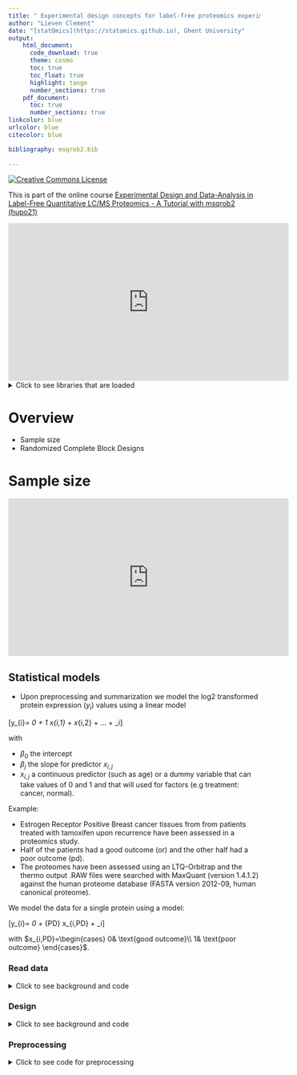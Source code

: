 ```yaml
---
title: " Experimental design concepts for label-free proteomics experiments"
author: "Lieven Clement"
date: "[statOmics](https://statomics.github.io), Ghent University"
output:
    html_document:
      code_download: true
      theme: cosmo
      toc: true
      toc_float: true
      highlight: tango
      number_sections: true
    pdf_document:
      toc: true
      number_sections: true
linkcolor: blue
urlcolor: blue
citecolor: blue

bibliography: msqrob2.bib
      
---
```


<a rel="license" href="https://creativecommons.org/licenses/by-nc-sa/4.0"><img alt="Creative Commons License" style="border-width:0" src="https://i.creativecommons.org/l/by-nc-sa/4.0/88x31.png" /></a>

This is part of the online course [Experimental Design and Data-Analysis in Label-Free Quantitative LC/MS Proteomics - A Tutorial with msqrob2 (hupo21)](https://statomics.github.io/hupo21/)



<iframe width="560" height="315"
src="https://www.youtube.com/embed/1mvHapLmrc4"
frameborder="0"
style="display: block; margin: auto;"
allow="autoplay; encrypted-media" allowfullscreen></iframe>


<details><summary> Click to see libraries that are loaded </summary><p>
```r
library(tidyverse)
library(limma)
library(QFeatures)
library(msqrob2)
library(plotly)
library(gridExtra)
```
</p></details>


# Overview

- Sample size 
- Randomized Complete Block Designs 

# Sample size 

<iframe width="560" height="315"
src="https://www.youtube.com/embed/iIkrfnVxm6Y"
frameborder="0"
style="display: block; margin: auto;"
allow="autoplay; encrypted-media" allowfullscreen></iframe>

## Statistical models 
- Upon preprocessing and summarization we model the log2 transformed protein expression ($y_{i}$) values using a linear model 

\[y_{i}= \beta_0 + \beta_1 x_{i,1} + \beta x_{i,2} + ... + \epsilon_i\]

with 

- $\beta_0$ the intercept
- $\beta_j$ the slope for predictor $x_{i,j}$
- $x_{i,j}$ a continuous predictor (such as age) or a dummy variable that can take values of 0 and 1 and that will used for factors (e.g treatment: cancer, normal). 

Example: 

- Estrogen Receptor Positive Breast cancer tissues from from patients treated with tamoxifen upon recurrence have been assessed in a proteomics study. 
- Half of the patients had a good outcome (or) and the other half had a poor outcome (pd). 
- The proteomes have been assessed using an LTQ-Orbitrap and the thermo output .RAW files were searched with MaxQuant (version 1.4.1.2) against the human proteome database (FASTA version 2012-09, human canonical proteome).

We model the data for a single protein using a model:

\[y_{i}= \beta_0 + \beta_{PD} x_{i,PD} + \epsilon_i\]

with 
$x_{i,PD}=\begin{cases}
0& \text{good outcome}\\
1& \text{poor outcome}
\end{cases}$. 


### Read data 

<details><summary> Click to see background and code </summary><p>
1. We use a peptides.txt file from MS-data quantified with maxquant that 
contains MS1 intensities summarized at the peptide level. 
```r
peptidesFile <- "https://raw.githubusercontent.com/statOmics/pda21/data/quantification/cancer/peptides3vs3.txt"
```

2. Maxquant stores the intensity data for the different samples in columnns that start with Intensity. We can retreive the column names with the intensity data with the code below: 

```r
ecols <- grep("Intensity\\.", names(read.delim(peptidesFile)))
```

3. Read the data and store it in  QFeatures object 

```r
pe <- readQFeatures(
  table = peptidesFile,
  fnames = 1,
  ecol = ecols,
  name = "peptideRaw", sep="\t")
```
</p></details>

### Design

<details><summary> Click to see background and code </summary><p>

```r
pe %>% colnames
```

- Note, that the sample names the outcome. 
- We update the colData with information on the design

```r
colData(pe)$prognosis <-  pe[["peptideRaw"]] %>% 
  colnames %>% 
  substr(11,12) %>% 
  as.factor
```

- We explore the colData

```r
colData(pe)
```

</p></details>

### Preprocessing


<details><summary> Click to see code for preprocessing </summary><p>

1. Log-transform

- We calculate how many non zero intensities we have for each peptide and this can be useful for filtering.

```r
rowData(pe[["peptideRaw"]])$nNonZero <- rowSums(assay(pe[["peptideRaw"]]) > 0)
```


- Peptides with zero intensities are missing peptides and should be represent
with a `NA` value rather than `0`.

```r
pe <- zeroIsNA(pe, "peptideRaw") # convert 0 to NA
```

- Logtransform data with base 2

```r
pe <- logTransform(pe, base = 2, i = "peptideRaw", name = "peptideLog")
```

2. Filtering

<details><summary> Click to see code to filter the data </summary><p>

- Handling overlapping protein groups

In our approach a peptide can map to multiple proteins, as long as there is
none of these proteins present in a smaller subgroup.

```r
pe <- filterFeatures(pe, ~ Proteins %in% smallestUniqueGroups(rowData(pe[["peptideLog"]])$Proteins))
```

- Remove reverse sequences (decoys) and contaminants

We now remove the contaminants, peptides that map to decoy sequences, and proteins
which were only identified by peptides with modifications.

```r
pe <- filterFeatures(pe,~Reverse != "+")
pe <- filterFeatures(pe,~ Contaminant != "+")
```

- Drop peptides that were only identified in one sample

We keep peptides that were observed at last twice.

```r
pe <- filterFeatures(pe,~ nNonZero >=2)
nrow(pe[["peptideLog"]])
```

We keep `r nrow(pe[["peptideLog"]])` peptides upon filtering.

3. Normalization 

```r
pe <- normalize(pe, 
                i = "peptideLog", 
                name = "peptideNorm", 
                method = "center.median")
```

4. Summarization

```r
pe <- aggregateFeatures(pe,
  i = "peptideNorm",
  fcol = "Proteins",
  na.rm = TRUE,
  name = "protein")
```
</p></details>

## Effect size? 

```r
library(ExploreModelMatrix)
VisualizeDesign(colData(pe),designFormula = ~prognosis)$plotlist
```


\[
\begin{array}{rclcl}
E[Y|OR] &=& \beta_0\\
E[Y|PD] &=& \beta_0 + \beta_{PD}\\
\log_2 FC_{PD-OR} &=&  \beta_0 + \beta_{PD} -  \beta_0 &=&\beta_{PD}
\end{array}
\]


## Statistical Inference

### Hypotheses

We want to find proteins that are differential abundant

$\rightarrow$ use a statistical test 

We typically start from the alternative hypothesis

- $H_1$: $\log_2 FC_{PD-OR} \neq 0$  or $\beta_{PD} \neq 0$

But we can not use data to prove a hypothesis, we therefore falsify the opposite:

- $H_0$: $\log_2 FC_{PD-OR} = 0$  or $\beta_{PD} = 0$

### Test statistic: 

- T-test on the model parameter $\beta_{PD}$


\[T = \frac{\hat\beta_{PD} - 0}{\text{se}_{\hat\beta_{PD}}}\]

which follows a t-distribution under $H_0$ if the errors are 
\[
\epsilon_i \text{ i.i.d. } N(0,\sigma^2)
\]

- p-value: probability to observe a t-statistic that is as extreme or more extreme that the one we observed for this protein in our sample if we would repeat the experiment and if the protein is not differentially abundant.

### Multiple testing 

- We do this test for all proteins (typically thousands of them)

- Adjust p-values for multiple testing using the false discovery rate 
$$FDR = E\left[\frac{FP}{FP + TP}\right]$$

- Empirical Bayes variance estimation: Note, that the massive parallel data structure also allows you to stabilize the variance estimation by borrowing information across proteins! 

Note, if you want to refresh some fundamental concepts of hypothesis testing: 

- [Statistical hypothesis testing](https://statomics.github.io/PDA21/pda_quantification_inference.html#133_Hypothesis_testing:_a_single_protein)
- [Multiple hypothesis testing](https://statomics.github.io/PDA21/pda_quantification_inference.html#14_Multiple_hypothesis_testing)
- [Empirical Bayes Variance Estimation](https://statomics.github.io/PDA21/pda_quantification_inference.html#15_Moderated_Statistics)


## Experiment with 3 vs 3 comparison

<details><summary> Click to see code to inference </summary><p>
```r
pe <- msqrob(object = pe, i = "protein", formula = ~prognosis)
L <- makeContrast("prognosisPD=0", parameterNames = c("prognosisPD"))
pe <- hypothesisTest(object = pe, i = "protein", contrast = L)
```

```r
volcano3x3 <- ggplot(rowData(pe[["protein"]])$prognosisPD %>% na.exclude,
                  aes(x = logFC, y = -log10(pval), color = adjPval < 0.05)) +
  geom_point(cex = 2.5) +
  scale_color_manual(values = alpha(c("black", "red"), 0.5)) + 
  theme_minimal() +
  ggtitle(paste0(sum(rowData(pe[["protein"]])$prognosisPD$adjPval<0.05,na.rm=TRUE)," proteins are found to be DA"))
```

</p></details>

```r
volcano3x3
```

Upon correction for multiple testing with using the false discovery rate (FDR) method no proteins are found to be differentially expressed. 

Note, that you can refresh the concept of multiple testing and FDR [here] (https://statomics.github.io/PDA21/pda_quantification_inference.html#14_Multiple_hypothesis_testing).

## Experiment with a 6 vs 6 comparison

### Read data 

<details><summary> Click to see background and code </summary><p>
1. We use a peptides.txt file from MS-data quantified with maxquant that 
contains MS1 intensities summarized at the peptide level. 
```r
peptidesFile <- "https://raw.githubusercontent.com/statOmics/pda21/data/quantification/cancer/peptides6vs6.txt"
```

2. Maxquant stores the intensity data for the different samples in columnns that start with Intensity. We can retreive the column names with the intensity data with the code below: 

```r
ecols <- grep("Intensity\\.", names(read.delim(peptidesFile)))
```

3. Read the data and store it in  QFeatures object 

```r
pe <- readQFeatures(
  table = peptidesFile,
  fnames = 1,
  ecol = ecols,
  name = "peptideRaw", sep="\t")
```
</p></details>

### Design

<details><summary> Click to see background and code </summary><p>

```r
pe %>% colnames
```

- Note, that the sample names the outcome. 
- We update the colData with information on the design

```r
colData(pe)$prognosis <-  pe[["peptideRaw"]] %>% 
  colnames %>% 
  substr(11,12) %>% 
  as.factor
```

- We explore the colData

```r
colData(pe)
```

</p></details>

### Preprocessing


<details><summary> Click to see code for preprocessing </summary><p>

1. Log-transform

- We calculate how many non zero intensities we have for each peptide and this can be useful for filtering.

```r
rowData(pe[["peptideRaw"]])$nNonZero <- rowSums(assay(pe[["peptideRaw"]]) > 0)
```


- Peptides with zero intensities are missing peptides and should be represent
with a `NA` value rather than `0`.

```r
pe <- zeroIsNA(pe, "peptideRaw") # convert 0 to NA
```

- Logtransform data with base 2

```r
pe <- logTransform(pe, base = 2, i = "peptideRaw", name = "peptideLog")
```

2. Filtering

<details><summary> Click to see code to filter the data </summary><p>

- Handling overlapping protein groups

In our approach a peptide can map to multiple proteins, as long as there is
none of these proteins present in a smaller subgroup.

```r
pe <- filterFeatures(pe, ~ Proteins %in% smallestUniqueGroups(rowData(pe[["peptideLog"]])$Proteins))
```

- Remove reverse sequences (decoys) and contaminants

We now remove the contaminants, peptides that map to decoy sequences, and proteins
which were only identified by peptides with modifications.

```r
pe <- filterFeatures(pe,~Reverse != "+")
pe <- filterFeatures(pe,~ Contaminant != "+")
```

- Drop peptides that were only identified in one sample

We keep peptides that were observed at last twice.

```r
pe <- filterFeatures(pe,~ nNonZero >=2)
nrow(pe[["peptideLog"]])
```

We keep `r nrow(pe[["peptideLog"]])` peptides upon filtering.

3. Normalization 

```r
pe <- normalize(pe, 
                i = "peptideLog", 
                name = "peptideNorm", 
                method = "center.median")
```

4. Summarization

```r
pe <- aggregateFeatures(pe,
  i = "peptideNorm",
  fcol = "Proteins",
  na.rm = TRUE,
  name = "protein")
```
</p></details>

### Statistical Inference

<details><summary> Click to see code to inference </summary><p>
```r
pe <- msqrob(object = pe, i = "protein", formula = ~prognosis)
L <- makeContrast("prognosisPD=0", parameterNames = c("prognosisPD"))
pe <- hypothesisTest(object = pe, i = "protein", contrast = L)
```

```r
volcano6x6 <- ggplot(rowData(pe[["protein"]])$prognosisPD %>% na.exclude,
                  aes(x = logFC, y = -log10(pval), color = adjPval < 0.05)) +
  geom_point(cex = 2.5) +
  scale_color_manual(values = alpha(c("black", "red"), 0.5)) + 
  theme_minimal() +
  ggtitle(paste0(sum(rowData(pe[["protein"]])$prognosisPD$adjPval<0.05,na.rm=TRUE)," proteins are found to be DA"))
```
</p></details>


```r
volcano6x6
```


## Experiment with a 9 vs 9 comparison

### Read data 

<details><summary> Click to see background and code </summary><p>
1. We use a peptides.txt file from MS-data quantified with maxquant that 
contains MS1 intensities summarized at the peptide level. 
```r
peptidesFile <- "https://raw.githubusercontent.com/statOmics/pda21/data/quantification/cancer/peptides9vs9.txt"
```

2. Maxquant stores the intensity data for the different samples in columnns that start with Intensity. We can retreive the column names with the intensity data with the code below: 

```r
ecols <- grep("Intensity\\.", names(read.delim(peptidesFile)))
```

3. Read the data and store it in  QFeatures object 

```r
pe <- readQFeatures(
  table = peptidesFile,
  fnames = 1,
  ecol = ecols,
  name = "peptideRaw", sep="\t")
```
</p></details>

### Design

<details><summary> Click to see background and code </summary><p>

```r
pe %>% colnames
```

- Note, that the sample names the outcome. 
- We update the colData with information on the design

```r
colData(pe)$prognosis <-  pe[["peptideRaw"]] %>% 
  colnames %>% 
  substr(11,12) %>% 
  as.factor
```

- We explore the colData

```r
colData(pe)
```

</p></details>

### Preprocessing


<details><summary> Click to see code for preprocessing </summary><p>

1. Log-transform

- We calculate how many non zero intensities we have for each peptide and this can be useful for filtering.

```r
rowData(pe[["peptideRaw"]])$nNonZero <- rowSums(assay(pe[["peptideRaw"]]) > 0)
```


- Peptides with zero intensities are missing peptides and should be represent
with a `NA` value rather than `0`.

```r
pe <- zeroIsNA(pe, "peptideRaw") # convert 0 to NA
```

- Logtransform data with base 2

```r
pe <- logTransform(pe, base = 2, i = "peptideRaw", name = "peptideLog")
```

2. Filtering

<details><summary> Click to see code to filter the data </summary><p>

- Handling overlapping protein groups

In our approach a peptide can map to multiple proteins, as long as there is
none of these proteins present in a smaller subgroup.

```r
pe <- filterFeatures(pe, ~ Proteins %in% smallestUniqueGroups(rowData(pe[["peptideLog"]])$Proteins))
```

- Remove reverse sequences (decoys) and contaminants

We now remove the contaminants, peptides that map to decoy sequences, and proteins
which were only identified by peptides with modifications.

```r
pe <- filterFeatures(pe,~Reverse != "+")
pe <- filterFeatures(pe,~ Contaminant != "+")
```

- Drop peptides that were only identified in one sample

We keep peptides that were observed at last twice.

```r
pe <- filterFeatures(pe,~ nNonZero >=2)
nrow(pe[["peptideLog"]])
```

We keep `r nrow(pe[["peptideLog"]])` peptides upon filtering.

3. Normalization 

```r
pe <- normalize(pe, 
                i = "peptideLog", 
                name = "peptideNorm", 
                method = "center.median")
```

4. Summarization

```r
pe <- aggregateFeatures(pe,
  i = "peptideNorm",
  fcol = "Proteins",
  na.rm = TRUE,
  name = "protein")
```
</p></details>

### Statistical Inference

<details><summary> Click to see code to inference </summary><p>
```r
pe <- msqrob(object = pe, i = "protein", formula = ~prognosis)
L <- makeContrast("prognosisPD=0", parameterNames = c("prognosisPD"))
pe <- hypothesisTest(object = pe, i = "protein", contrast = L)
```

```r
volcano9x9 <- ggplot(rowData(pe[["protein"]])$prognosisPD %>% na.exclude,
                  aes(x = logFC, y = -log10(pval), color = adjPval < 0.05)) +
  geom_point(cex = 2.5) +
  scale_color_manual(values = alpha(c("black", "red"), 0.5)) + 
  theme_minimal() +
  ggtitle(paste0(sum(rowData(pe[["protein"]])$prognosisPD$adjPval<0.05,na.rm=TRUE)," proteins are found to be DA"))
```
</p></details>


```r
volcano9x9
```

- We have seen that the sample size is key to recover DA proteins

- Indeed, if a protein is differentially expressed, the value of T-test depends on the effect size, the variability of the protein expression values and the sample size. 

$$
T_g=\frac{\log_2 \text{FC}}{\text{se}_{\log_2 \text{FC}}}
$$

$$
T_g=\frac{\widehat{\text{signal}}}{\widehat{\text{Noise}}}
$$

For a two group comparison the standard error on the fold change equals

$$
\text{se}_{\log_2 \text{FC}}=\text{SD}\sqrt{\frac{1}{n_1}+\frac{1}{n_2}}
$$

$\rightarrow$ if number of bio-repeats increases we have a higher power!


# Randomized complete block designs

<iframe width="560" height="315"
src="https://www.youtube.com/embed/HE4KWfIOVp0"
frameborder="0"
style="display: block; margin: auto;"
allow="autoplay; encrypted-media" allowfullscreen></iframe>


\[\sigma^2= \sigma^2_{bio}+\sigma^2_\text{lab} +\sigma^2_\text{extraction} + \sigma^2_\text{run} + \ldots\]

- Biological: fluctuations in protein level between mice, fluctations in protein level between cells, ...
- Technical: cage effect, lab effect, week effect, plasma extraction, MS-run, ...

## Nature methods: Points of significance - Blocking 

[https://www.nature.com/articles/nmeth.3005.pdf](https://www.nature.com/articles/nmeth.3005.pdf)


## Mouse example 


```r
knitr::include_graphics("./figures/mouseTcell_RCB_design.png")
```

Duguet et al. (2017) MCP 16(8):1416-1432. doi: 10.1074/mcp.m116.062745

- All treatments of interest are present within block!
- We can estimate the effect of the treatment within block!

To illustrate the power of blocking we have subsetted the data of Duguet et al. in a 

- completely randomized design with 
    - four mice for which we only have measurements on the ordinary T-cells 
    - four mice for which we only have measurements on the regulatory T-cells 
    
- randomized complete block design with four mice for which we both have
    
    - measurements on ordinary T-cells as well as
    - measurements on regulatory T-cells




### Data 
<details><summary> Click to see code  </summary><p>
```r
library(tidyverse)
library(limma)
library(QFeatures)
library(msqrob2)
library(plotly)
library(gridExtra)

peptidesFile <- "https://raw.githubusercontent.com/statOmics/PDA21/data/quantification/mouseTcell/peptidesRCB.txt"
peptidesFile2 <- "https://raw.githubusercontent.com/statOmics/PDA21/data/quantification/mouseTcell/peptidesCRD.txt"
peptidesFile3 <- "https://raw.githubusercontent.com/statOmics/PDA21/data/quantification/mouseTcell/peptides.txt"

ecols <- grep("Intensity\\.", names(read.delim(peptidesFile)))
pe <- readQFeatures(
  table = peptidesFile,
  fnames = 1,
  ecol = ecols,
  name = "peptideRaw", sep="\t")

ecols2 <- grep("Intensity\\.", names(read.delim(peptidesFile2)))
pe2 <- readQFeatures(
  table = peptidesFile2,
  fnames = 1,
  ecol = ecols2,
  name = "peptideRaw", sep="\t")

ecols3 <- grep("Intensity\\.", names(read.delim(peptidesFile3)))
pe3 <- readQFeatures(
  table = peptidesFile3,
  fnames = 1,
  ecol = ecols3,
  name = "peptideRaw", sep="\t")

### Design
colData(pe)$celltype <- substr(
  colnames(pe[["peptideRaw"]]),
  11,
  14) %>%
  unlist %>%  
  as.factor

colData(pe)$mouse <- pe[[1]] %>%
  colnames %>%
  strsplit(split="[.]")  %>%
  sapply(function(x) x[3]) %>%
  as.factor

colData(pe2)$celltype <- substr(
  colnames(pe2[["peptideRaw"]]),
  11,
  14) %>%
  unlist %>%  
  as.factor

colData(pe2)$mouse <- pe2[[1]] %>%
  colnames %>%
  strsplit(split="[.]")  %>%
  sapply(function(x) x[3]) %>%
  as.factor

colData(pe3)$celltype <- substr(
  colnames(pe3[["peptideRaw"]]),
  11,
  14) %>%
  unlist %>%  
  as.factor

colData(pe3)$mouse <- pe3[[1]] %>%
  colnames %>%
  strsplit(split="[.]")  %>%
  sapply(function(x) x[3]) %>%
  as.factor
```
</p></design>

### Preprocessing 


#### Log-transform

<details><summary> Click to see code to log-transfrom the data </summary><p>
- We calculate how many non zero intensities we have for each peptide and this can be useful for filtering.

```r
rowData(pe[["peptideRaw"]])$nNonZero <- rowSums(assay(pe[["peptideRaw"]]) > 0)

rowData(pe2[["peptideRaw"]])$nNonZero <- rowSums(assay(pe2[["peptideRaw"]]) > 0)

rowData(pe3[["peptideRaw"]])$nNonZero <- rowSums(assay(pe3[["peptideRaw"]]) > 0)
```

- Peptides with zero intensities are missing peptides and should be represent
with a `NA` value rather than `0`.

```r
pe <- zeroIsNA(pe, "peptideRaw") # convert 0 to NA

pe2 <- zeroIsNA(pe2, "peptideRaw") # convert 0 to NA

pe3 <- zeroIsNA(pe3, "peptideRaw") # convert 0 to NA
```

- Logtransform data with base 2

```r
pe <- logTransform(pe, base = 2, i = "peptideRaw", name = "peptideLog")

pe2 <- logTransform(pe2, base = 2, i = "peptideRaw", name = "peptideLog")

pe3 <- logTransform(pe3, base = 2, i = "peptideRaw", name = "peptideLog")
```
</p></details>


#### Filtering
<details><summary> Click to see details on filtering </summary><p>

1. Handling overlapping protein groups

In our approach a peptide can map to multiple proteins, as long as there is
none of these proteins present in a smaller subgroup.

```r
pe <- filterFeatures(pe, ~ Proteins %in% smallestUniqueGroups(rowData(pe[["peptideLog"]])$Proteins))

pe2 <- filterFeatures(pe2, ~ Proteins %in% smallestUniqueGroups(rowData(pe2[["peptideLog"]])$Proteins))

pe3 <- filterFeatures(pe3, ~ Proteins %in% smallestUniqueGroups(rowData(pe3[["peptideLog"]])$Proteins))
```
2. Remove reverse sequences (decoys) and contaminants

We now remove the contaminants, peptides that map to decoy sequences, and proteins
which were only identified by peptides with modifications.

```r
pe <- filterFeatures(pe,~Reverse != "+")
pe <- filterFeatures(pe,~ Potential.contaminant != "+")

pe2 <- filterFeatures(pe2,~Reverse != "+")
pe2 <- filterFeatures(pe2,~ Potential.contaminant != "+")

pe3 <- filterFeatures(pe3,~Reverse != "+")
pe3 <- filterFeatures(pe3,~ Potential.contaminant != "+")
```


3. Drop peptides that were only identified in one sample

We keep peptides that were observed at last twice.

```r
pe <- filterFeatures(pe,~ nNonZero >=2)
nrow(pe[["peptideLog"]])

pe2 <- filterFeatures(pe2,~ nNonZero >=2)
nrow(pe2[["peptideLog"]])

pe3 <- filterFeatures(pe3,~ nNonZero >=2)
nrow(pe3[["peptideLog"]])
```

</p></details>

#### Normalization 

<details><summary> Click to see code to normalize the data </summary><p>
```r
pe <- normalize(pe, 
                i = "peptideLog", 
                name = "peptideNorm", 
                method = "center.median")

pe2 <- normalize(pe2, 
                i = "peptideLog", 
                name = "peptideNorm", 
                method = "center.median")


pe3 <- normalize(pe3, 
                i = "peptideLog", 
                name = "peptideNorm", 
                method = "center.median")
```

</p></details>

#### Summarization

<details><summary> Click to see code to summarize the data </summary><p>

```r
pe <- aggregateFeatures(pe,
 i = "peptideNorm",
 fcol = "Proteins",
 na.rm = TRUE,
 name = "protein")


pe2 <- aggregateFeatures(pe2,
 i = "peptideNorm",
 fcol = "Proteins",
 na.rm = TRUE,
 name = "protein")

pe3 <- aggregateFeatures(pe3,
 i = "peptideNorm",
 fcol = "Proteins",
 na.rm = TRUE,
 name = "protein")
```

</p></details>

### Data Exploration: what is impact of blocking? 

<details><summary> Click to see code </summary><p>
```r
levels(colData(pe3)$mouse) <- paste0("m",1:7)
mdsObj3 <- plotMDS(assay(pe3[["protein"]]), plot = FALSE)
mdsOrig <- colData(pe3) %>%
  as.data.frame %>%
  mutate(mds1 = mdsObj3$x,
         mds2 = mdsObj3$y,
         lab = paste(mouse,celltype,sep="_")) %>%
  ggplot(aes(x = mds1, y = mds2, label = lab, color = celltype, group = mouse)) +
  geom_text(show.legend = FALSE) +
  geom_point(shape = 21) +
  geom_line(color = "black", linetype = "dashed") +
  xlab(
    paste0(
      mdsObj3$axislabel,
      " ",
      1, 
      " (",
      paste0(
        round(mdsObj3$var.explained[1] *100,0),
        "%"
        ),
      ")"
      )
    ) +
  ylab(
    paste0(
      mdsObj3$axislabel,
      " ",
      2, 
      " (",
      paste0(
        round(mdsObj3$var.explained[2] *100,0),
        "%"
        ),
      ")"
      )
    ) +
  ggtitle("Original (RCB)")

levels(colData(pe)$mouse) <- paste0("m",1:4)
mdsObj <- plotMDS(assay(pe[["protein"]]), plot = FALSE)
mdsRCB <- colData(pe) %>%
  as.data.frame %>%
  mutate(mds1 = mdsObj$x,
         mds2 = mdsObj$y,
         lab = paste(mouse,celltype,sep="_")) %>%
  ggplot(aes(x = mds1, y = mds2, label = lab, color = celltype, group = mouse)) +
  geom_text(show.legend = FALSE) +
  geom_point(shape = 21) +
  geom_line(color = "black", linetype = "dashed") +
  xlab(
    paste0(
      mdsObj$axislabel,
      " ",
      1, 
      " (",
      paste0(
        round(mdsObj$var.explained[1] *100,0),
        "%"
        ),
      ")"
      )
    ) +
  ylab(
    paste0(
      mdsObj$axislabel,
      " ",
      2, 
      " (",
      paste0(
        round(mdsObj$var.explained[2] *100,0),
        "%"
        ),
      ")"
      )
    ) +
  ggtitle("Randomized Complete Block (RCB)")


levels(colData(pe2)$mouse) <- paste0("m",1:8)
mdsObj2 <- plotMDS(assay(pe2[["protein"]]), plot = FALSE)
mdsCRD <- colData(pe2) %>%
  as.data.frame %>%
  mutate(mds1 = mdsObj2$x,
         mds2 = mdsObj2$y,
         lab = paste(mouse,celltype,sep="_")) %>%
  ggplot(aes(x = mds1, y = mds2, label = lab, color = celltype, group = mouse)) +
  geom_text(show.legend = FALSE) +
  geom_point(shape = 21) +
  xlab(
    paste0(
      mdsObj$axislabel,
      " ",
      1, 
      " (",
      paste0(
        round(mdsObj2$var.explained[1] *100,0),
        "%"
        ),
      ")"
      )
    ) +
  ylab(
    paste0(
      mdsObj$axislabel,
      " ",
      2, 
      " (",
      paste0(
        round(mdsObj2$var.explained[2] *100,0),
        "%"
        ),
      ")"
      )
    ) +
  ggtitle("Completely Randomized Design (CRD)")
```
</p></details>
```r
mdsOrig
mdsRCB
mdsCRD
```

- We observe that the leading fold change is according to mouse
- In the second dimension we see a separation according to cell-type 
- With the Randomized Complete Block design (RCB) we can remove the mouse effect from the analysis!




- We can isolate the between block variability from the analysis using linear model:
  
  - Formula in R
$$ 
y \sim \text{celltype} + \text{mouse}
$$
  
  - Formula 

$$
y_i = \beta_0 + \beta_\text{Treg} x_{i,\text{Treg}} + \beta_{m2}x_{i,m2} + \beta_{m3}x_{i,m3} + \beta_{m4}x_{i,m4}  + \epsilon_i
$$

with

- $x_{i,Treg}=\begin{cases}
1& \text{Treg}\\
0& \text{Tcon}
\end{cases}$

- $x_{i,m2}=\begin{cases}
1& \text{m2}\\
0& \text{otherwise}
\end{cases}$

- $x_{i,m3}=\begin{cases}
1& \text{m3}\\
0& \text{otherwise}
\end{cases}$
- $x_{i,m4}=\begin{cases}
1& \text{m4}\\
0& \text{otherwise}
\end{cases}$
- Possible in msqrob2 and MSstats but not possible with Perseus!



## Modeling and inference

### RCB analysis
```r
pe <- msqrob(
  object = pe,
  i = "protein",
  formula = ~ celltype + mouse)
```


### CRD analysis 
```r
pe2 <- msqrob(
  object = pe2,
  i = "protein",
  formula = ~ celltype)
```

### Estimation, effect size and inference

Effect size in RCB
```r
library(ExploreModelMatrix)
VisualizeDesign(colData(pe),~ celltype + mouse)$plotlist
```

Effect size in CRD
```r
VisualizeDesign(colData(pe2),~ celltype)$plotlist
```


<details><summary> Click to see code for statistical inference </summary><p>
```r
L <- makeContrast("celltypeTreg = 0", parameterNames = c("celltypeTreg"))
pe <- hypothesisTest(object = pe, i = "protein", contrast = L)
pe2 <- hypothesisTest(object = pe2, i = "protein", contrast = L)
```
</p></details>

### Comparison of results

<details><summary> Click to see code </summary><p>
```r
volcanoRCB <- ggplot(
    rowData(pe[["protein"]])$celltypeTreg,
    aes(x = logFC, y = -log10(pval), color = adjPval < 0.05)
) +
    geom_point(cex = 2.5) +
    scale_color_manual(values = alpha(c("black", "red"), 0.5)) +
    theme_minimal() +
    ggtitle(paste0("RCB: \n", 
                sum(rowData(pe[["protein"]])$celltypeTreg$adjPval<0.05,na.rm=TRUE),
            " significant"))

volcanoCRD <- ggplot(
    rowData(pe2[["protein"]])$celltypeTreg,
    aes(x = logFC, y = -log10(pval), color = adjPval < 0.05)
) +
    geom_point(cex = 2.5) +
    scale_color_manual(values = alpha(c("black", "red"), 0.5)) +
    theme_minimal() +
    ggtitle(paste0("CRD: \n", 
                sum(rowData(pe2[["protein"]])$celltypeTreg$adjPval<0.05,na.rm=TRUE),
            " significant"))

xlims <- (range(rowData(pe[["protein"]])$celltypeTreg$logFC, 
              rowData(pe2[["protein"]])$celltypeTreg$logFC,
              na.rm=TRUE) %>% abs %>% max) * c(-1,1)
ylims <- range(-log10(rowData(pe[["protein"]])$celltypeTreg$pval), 
              -log10(rowData(pe2[["protein"]])$celltypeTreg$logFC), 
              na.rm=TRUE)
```
</p></details>
  
```r
volcanoRCB + 
  xlim(xlims) + 
  ylim(ylims) 
volcanoCRD + 
  xlim(xlims) + 
  ylim(ylims)
```

### Comparison of standard deviation 

<details><summary> Click to see code </summary><p>
```r
accessions <- rownames(pe[["protein"]])[rownames(pe[["protein"]])%in%rownames(pe2[["protein"]])]
dat <- data.frame(
sigmaRBC = sapply(rowData(pe[["protein"]])$msqrobModels[accessions], getSigmaPosterior),
sigmaCRD <- sapply(rowData(pe2[["protein"]])$msqrobModels[accessions], getSigmaPosterior)
)

plotRBCvsCRD <- ggplot(data = dat, aes(sigmaRBC, sigmaCRD)) +
    geom_point(alpha = 0.1, shape = 20) +
    scale_x_log10() +
    scale_y_log10() +
    geom_abline(intercept=0,slope=1)
```
</p></details>

```r
  plotRBCvsCRD
```

- We clearly observe that the standard deviation of the protein expression in the RCB is smaller for the majority of the proteins than that obtained with the CRD

- Why are some of the standard deviations for the RCB with the correct analysis larger than than of the RCB with the incorrect analysis that ignored the mouse blocking factor?

- Can you think of a reason why it would not be useful to block on a particular factor? 

